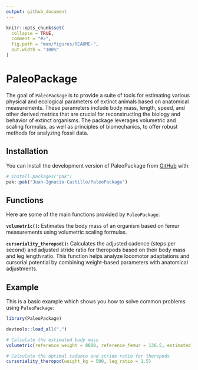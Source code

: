 ```yaml
---
output: github_document
---
```


<!-- README.md is generated from README.Rmd. Please edit that file -->

```r
knitr::opts_chunk$set(
  collapse = TRUE,
  comment = "#>",
  fig.path = "man/figures/README-",
  out.width = "100%"
)
```

# PaleoPackage

<!-- badges: start -->
<!-- badges: end -->

The goal of `PaleoPackage` is to provide a suite of tools for estimating various physical and ecological parameters of extinct animals based on anatomical measurements. These parameters include body mass, length, speed, and other derived metrics that are crucial for reconstructing the biology and behavior of extinct organisms. The package leverages volumetric and scaling formulas, as well as principles of biomechanics, to offer robust methods for analyzing fossil data. 

## Installation

You can install the development version of PaleoPackage from [GitHub](https://github.com/) with:

``` r
# install.packages("pak")
pak::pak("Juan-Ignacio-Castillo/PaleoPackage")
```

## Functions 

Here are some of the main functions provided by `PaleoPackage`:

**`volumetric()`:** Estimates the body mass of an organism based on femur measurements using volumetric scaling formulas.

**`cursoriality_theropod()`:** Calculates the adjusted cadence (steps per second) and adjusted stride ratio for theropods based on their body mass and leg length ratio. This function helps analyze locomotor adaptations and cursorial potential by combining weight-based parameters with anatomical adjustments.

## Example

This is a basic example which shows you how to solve common problems using `PaleoPackage`:

```r
library(PaleoPackage)
```

```r
devtools::load_all(".")
```


```r
# Calculate the estimated body mass
volumetric(reference_weight = 8800, reference_femur = 136.5, estimated_femur = 143)
```

```r
# Calculate the optimal cadance and stride ratio for theropods
cursoriality_theropod(weight_kg = 500, leg_ratio = 1.5)
```


